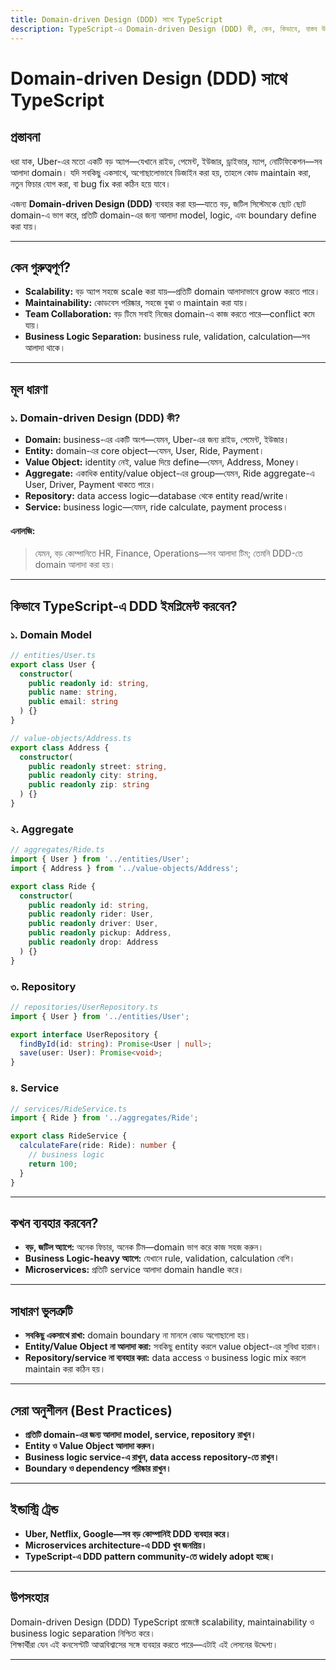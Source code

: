 ```yaml
---
title: Domain-driven Design (DDD) সাথে TypeScript
description: TypeScript-এ Domain-driven Design (DDD) কী, কেন, কিভাবে, বাস্তব উদাহরণ, কনসেপ্ট, এনালজি, সেরা অনুশীলন
---
```


# Domain-driven Design (DDD) সাথে TypeScript

## প্রস্তাবনা

ধরা যাক, Uber-এর মতো একটি বড় অ্যাপ—যেখানে রাইড, পেমেন্ট, ইউজার, ড্রাইভার, ম্যাপ, নোটিফিকেশন—সব আলাদা domain।
যদি সবকিছু একসাথে, অগোছালোভাবে ডিজাইন করা হয়, তাহলে কোড maintain করা, নতুন ফিচার যোগ করা, বা bug fix করা কঠিন হয়ে যাবে।

এজন্য **Domain-driven Design (DDD)** ব্যবহার করা হয়—যাতে বড়, জটিল সিস্টেমকে ছোট ছোট domain-এ ভাগ করে, প্রতিটি domain-এর জন্য আলাদা model, logic, এবং boundary define করা যায়।

---

## কেন গুরুত্বপূর্ণ?

- **Scalability:** বড় অ্যাপ সহজে scale করা যায়—প্রতিটি domain আলাদাভাবে grow করতে পারে।
- **Maintainability:** কোডবেস পরিষ্কার, সহজে বুঝা ও maintain করা যায়।
- **Team Collaboration:** বড় টিমে সবাই নিজের domain-এ কাজ করতে পারে—conflict কমে যায়।
- **Business Logic Separation:** business rule, validation, calculation—সব আলাদা থাকে।

---

## মূল ধারণা

### ১. Domain-driven Design (DDD) কী?

- **Domain:** business-এর একটি অংশ—যেমন, Uber-এর জন্য রাইড, পেমেন্ট, ইউজার।
- **Entity:** domain-এর core object—যেমন, User, Ride, Payment।
- **Value Object:** identity নেই, value দিয়ে define—যেমন, Address, Money।
- **Aggregate:** একাধিক entity/value object-এর group—যেমন, Ride aggregate-এ User, Driver, Payment থাকতে পারে।
- **Repository:** data access logic—database থেকে entity read/write।
- **Service:** business logic—যেমন, ride calculate, payment process।

#### এনালজি:
> যেমন, বড় কোম্পানিতে HR, Finance, Operations—সব আলাদা টিম; তেমনি DDD-তে domain আলাদা করা হয়।

---

## কিভাবে TypeScript-এ DDD ইমপ্লিমেন্ট করবেন?

### ১. Domain Model

```ts
// entities/User.ts
export class User {
  constructor(
    public readonly id: string,
    public name: string,
    public email: string
  ) {}
}

// value-objects/Address.ts
export class Address {
  constructor(
    public readonly street: string,
    public readonly city: string,
    public readonly zip: string
  ) {}
}
```

### ২. Aggregate

```ts
// aggregates/Ride.ts
import { User } from '../entities/User';
import { Address } from '../value-objects/Address';

export class Ride {
  constructor(
    public readonly id: string,
    public readonly rider: User,
    public readonly driver: User,
    public readonly pickup: Address,
    public readonly drop: Address
  ) {}
}
```

### ৩. Repository

```ts
// repositories/UserRepository.ts
import { User } from '../entities/User';

export interface UserRepository {
  findById(id: string): Promise<User | null>;
  save(user: User): Promise<void>;
}
```

### ৪. Service

```ts
// services/RideService.ts
import { Ride } from '../aggregates/Ride';

export class RideService {
  calculateFare(ride: Ride): number {
    // business logic
    return 100;
  }
}
```

---

## কখন ব্যবহার করবেন?

- **বড়, জটিল অ্যাপে:** অনেক ফিচার, অনেক টিম—domain ভাগ করে কাজ সহজ করুন।
- **Business Logic-heavy অ্যাপে:** যেখানে rule, validation, calculation বেশি।
- **Microservices:** প্রতিটি service আলাদা domain handle করে।

---

## সাধারণ ভুলত্রুটি

- **সবকিছু একসাথে রাখা:** domain boundary না মানলে কোড অগোছালো হয়।
- **Entity/Value Object না আলাদা করা:** সবকিছু entity করলে value object-এর সুবিধা হারান।
- **Repository/service না ব্যবহার করা:** data access ও business logic mix করলে maintain করা কঠিন হয়।

---

## সেরা অনুশীলন (Best Practices)

- **প্রতিটি domain-এর জন্য আলাদা model, service, repository রাখুন।**
- **Entity ও Value Object আলাদা করুন।**
- **Business logic service-এ রাখুন, data access repository-তে রাখুন।**
- **Boundary ও dependency পরিষ্কার রাখুন।**

---

## ইন্ডাস্ট্রি ট্রেন্ড

- **Uber, Netflix, Google—সব বড় কোম্পানিই DDD ব্যবহার করে।**
- **Microservices architecture-এ DDD খুব জনপ্রিয়।**
- **TypeScript-এ DDD pattern community-তে widely adopt হচ্ছে।**

---

## উপসংহার

Domain-driven Design (DDD) TypeScript প্রজেক্টে scalability, maintainability ও business logic separation নিশ্চিত করে।  
শিক্ষার্থীরা যেন এই কনসেপ্টটি আত্মবিশ্বাসের সঙ্গে ব্যবহার করতে পারে—এটাই এই লেসনের উদ্দেশ্য।

---

